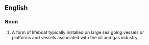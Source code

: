 ==English==

===Noun===
{{en-noun}}

# {{init of|en|[[totally]] [[enclosed]] [[motor]] [[propelled]] [[survival]] [[craft]]}} A form of lifeboat typically installed on large sea going vessels or platforms and vessels associated with the oil and gas industry.